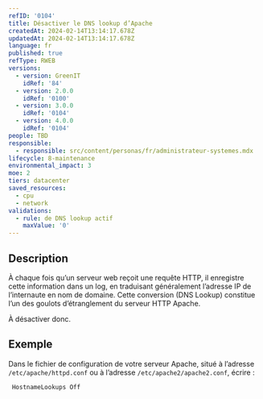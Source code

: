 ```yaml
---
refID: '0104'
title: Désactiver le DNS lookup d’Apache
createdAt: 2024-02-14T13:14:17.678Z
updatedAt: 2024-02-14T13:14:17.678Z
language: fr
published: true
refType: RWEB
versions:
  - version: GreenIT
    idRef: '84'
  - version: 2.0.0
    idRef: '0100'
  - version: 3.0.0
    idRef: '0104'
  - version: 4.0.0
    idRef: '0104'
people: TBD
responsible:
  - responsible: src/content/personas/fr/administrateur-systemes.mdx
lifecycle: 8-maintenance
environmental_impact: 3
moe: 2
tiers: datacenter
saved_resources:
  - cpu
  - network
validations:
  - rule: de DNS lookup actif
    maxValue: '0'
---
```


## Description

À chaque fois qu’un serveur web reçoit une requête HTTP, il enregistre cette information dans un log, en traduisant généralement l’adresse IP de l’internaute en nom de domaine. Cette conversion (DNS Lookup) constitue l’un des goulots d’étranglement du serveur HTTP Apache.

À désactiver donc.

## Exemple

Dans le fichier de configuration de votre serveur Apache, situé à l’adresse `/etc/apache/httpd.conf` ou à l’adresse `/etc/apache2/apache2.conf`, écrire :

```apacheconf
 HostnameLookups Off
```
